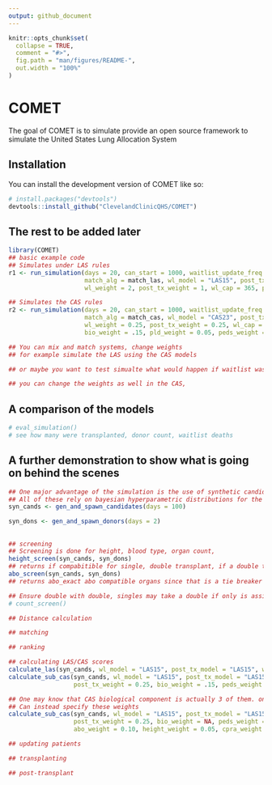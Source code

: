 ```yaml
---
output: github_document
---
```


<!-- README.md is generated from README.Rmd. Please edit that file -->

```r
knitr::opts_chunk$set(
  collapse = TRUE,
  comment = "#>",
  fig.path = "man/figures/README-",
  out.width = "100%"
)
```

# COMET

<!-- badges: start -->
<!-- badges: end -->

The goal of COMET is to simulate provide an open source framework to simulate the United States Lung Allocation System

## Installation

You can install the development version of COMET like so:

```r
# install.packages("devtools")
devtools::install_github("ClevelandClinicQHS/COMET")
```

## The rest to be added later

```r
library(COMET)
## basic example code
## Simulates under LAS rules
r1 <- run_simulation(days = 20, can_start = 1000, waitlist_update_freq = 1, post_tx_update_freq = 1,
                     match_alg = match_las, wl_model = "LAS15", post_tx_model = "LAS15",
                     wl_weight = 2, post_tx_weight = 1, wl_cap = 365, post_tx_cap = 365, seed = 367473)

## Simulates the CAS rules
r2 <- run_simulation(days = 20, can_start = 1000, waitlist_update_freq = 1, post_tx_update_freq = 1,
                     match_alg = match_cas, wl_model = "CAS23", post_tx_model = "CAS23",
                     wl_weight = 0.25, post_tx_weight = 0.25, wl_cap = 365, post_tx_cap = 1825,
                     bio_weight = .15, pld_weight = 0.05, peds_weight = 0.2, efficiency_weight = 0.1, seed = 367473)

## You can mix and match systems, change weights
## for example simulate the LAS using the CAS models

## or maybe you want to test simualte what would happen if waitlist was weighted the same as post-transplatn under the LAS

## you can change the weights as well in the CAS, 

```

## A comparison of the models
```r
# eval_simulation()
# see how many were transplanted, donor count, waitlist deaths

```


## A further demonstration to show what is going on behind the scenes
```r
## One major advantage of the simulation is the use of synthetic candidates and donors
## All of these rely on bayesian hyperparametric distributions for the candidate and donor characteristics
syn_cands <- gen_and_spawn_candidates(days = 100)

syn_dons <- gen_and_spawn_donors(days = 2)
```

## 
```r
## screening
## Screening is done for height, blood type, organ count,
height_screen(syn_cands, syn_dons)
## returns if compabitible for single, double transplant, if a double transplant they will match for double lung
abo_screen(syn_cands, syn_dons)
## returns abo_exact abo compatible organs since that is a tie breaker in the LAS

## Ensure double with double, singles may take a double if only is assigned or either can
# count_screen()

## Distance calculation 

## matching

## ranking

## calculating LAS/CAS scores
calculate_las(syn_cands, wl_model = "LAS15", post_tx_model = "LAS15", wl_cap = 365, post_tx_cap = 365, wl_weight = 2, post_tx_weight = 1)
calculate_sub_cas(syn_cands, wl_model = "LAS15", post_tx_model = "LAS15", wl_cap = 365, post_tx_cap = 365, wl_weight = 0.25,
                  post_tx_weight = 0.25, bio_weight = .15, peds_weight = .2, pld_weight = 0.05)

## One may know that CAS biological component is actually 3 of them. one for height, cpra, and blood type.
## Can instead specify these weights
calculate_sub_cas(syn_cands, wl_model = "LAS15", post_tx_model = "LAS15", wl_cap = 365, post_tx_cap = 365, wl_weight = 0.25,
                  post_tx_weight = 0.25, bio_weight = NA, peds_weight = .2, pld_weight = 0.05,
                  abo_weight = 0.10, height_weight = 0.05, cpra_weight = 0)

## updating patients

## transplanting

## post-transplant
```


